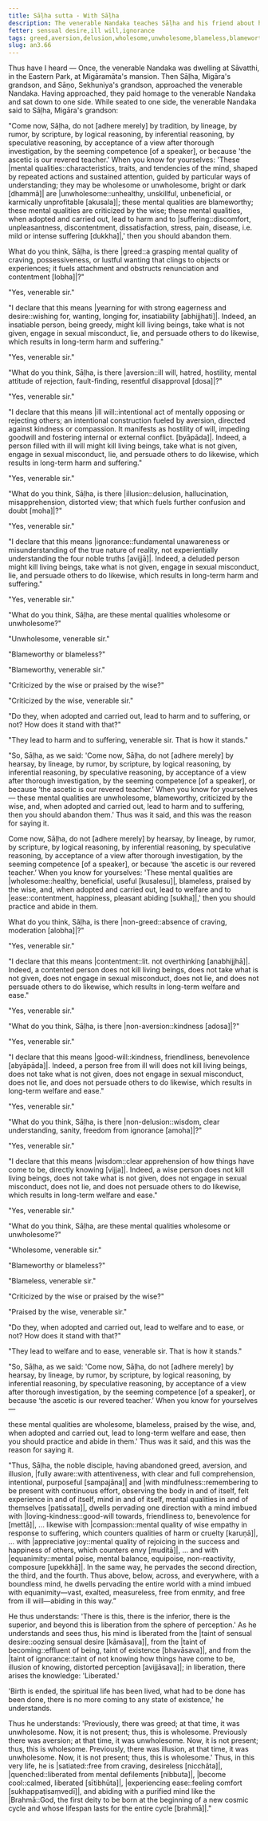 ```yaml
---
title: Sāḷha sutta - With Sāḷha
description: The venerable Nandaka teaches Sāḷha and his friend about how to independently verify the unwholesome and wholesome mental qualities.
fetter: sensual desire,ill will,ignorance
tags: greed,aversion,delusion,wholesome,unwholesome,blameless,blameworthy,wise,loving-kindness,good-will,contentment,clear apprehension
slug: an3.66
---
```


Thus have I heard — Once, the venerable Nandaka was dwelling at Sāvatthi, in the Eastern Park, at Migāramāta's mansion. Then Sāḷha, Migāra's grandson, and Sāṇo, Sekhuniya's grandson, approached the venerable Nandaka. Having approached, they paid homage to the venerable Nandaka and sat down to one side. While seated to one side, the venerable Nandaka said to Sāḷha, Migāra's grandson:

"Come now, Sāḷha, do not [adhere merely] by tradition, by lineage, by rumor, by scripture, by logical reasoning, by inferential reasoning, by speculative reasoning, by acceptance of a view after thorough investigation, by the seeming competence [of a speaker], or because 'the ascetic is our revered teacher.' When you know for yourselves: 'These |mental qualities::characteristics, traits, and tendencies of the mind, shaped by repeated actions and sustained attention, guided by particular ways of understanding; they may be wholesome or unwholesome, bright or dark [dhammā]| are |unwholesome::unhealthy, unskillful, unbeneficial, or karmically unprofitable [akusala]|; these mental qualities are blameworthy; these mental qualities are criticized by the wise; these mental qualities, when adopted and carried out, lead to harm and to |suffering::discomfort, unpleasantness, discontentment, dissatisfaction, stress, pain, disease, i.e. mild or intense suffering [dukkha]|,' then you should abandon them.

What do you think, Sāḷha, is there |greed::a grasping mental quality of craving, possessiveness, or lustful wanting that clings to objects or experiences; it fuels attachment and obstructs renunciation and contentment [lobha]|?"

"Yes, venerable sir."

"I declare that this means |yearning for with strong eagerness and desire::wishing for, wanting, longing for, insatiability [abhijjhati]|. Indeed, an insatiable person, being greedy, might kill living beings, take what is not given, engage in sexual misconduct, lie, and persuade others to do likewise, which results in long-term harm and suffering."

"Yes, venerable sir."

"What do you think, Sāḷha, is there |aversion::ill will, hatred, hostility, mental attitude of rejection, fault-finding, resentful disapproval [dosa]|?"

"Yes, venerable sir."

"I declare that this means |ill will::intentional act of mentally opposing or rejecting others; an intentional construction fueled by aversion, directed against kindness or compassion. It manifests as hostility of will, impeding goodwill and fostering internal or external conflict. [byāpāda]|. Indeed, a person filled with ill will might kill living beings, take what is not given, engage in sexual misconduct, lie, and persuade others to do likewise, which results in long-term harm and suffering."

"Yes, venerable sir."

"What do you think, Sāḷha, is there |illusion::delusion, hallucination, misapprehension, distorted view; that which fuels further confusion and doubt [moha]|?"

"Yes, venerable sir."

"I declare that this means |ignorance::fundamental unawareness or misunderstanding of the true nature of reality, not experientially understanding the four noble truths [avijjā]|. Indeed, a deluded person might kill living beings, take what is not given, engage in sexual misconduct, lie, and persuade others to do likewise, which results in long-term harm and suffering."

"Yes, venerable sir."

"What do you think, Sāḷha, are these mental qualities wholesome or unwholesome?"

"Unwholesome, venerable sir."

"Blameworthy or blameless?"

"Blameworthy, venerable sir."

"Criticized by the wise or praised by the wise?"

"Criticized by the wise, venerable sir."

"Do they, when adopted and carried out, lead to harm and to suffering, or not? How does it stand with that?"

"They lead to harm and to suffering, venerable sir. That is how it stands."

"So, Sāḷha, as we said: 'Come now, Sāḷha, do not [adhere merely] by hearsay, by lineage, by rumor, by scripture, by logical reasoning, by inferential reasoning, by speculative reasoning, by acceptance of a view after thorough investigation, by the seeming competence [of a speaker], or because ‘the ascetic is our revered teacher.’ When you know for yourselves — these mental qualities are unwholesome, blameworthy, criticized by the wise, and, when adopted and carried out, lead to harm and to suffering, then you should abandon them.' Thus was it said, and this was the reason for saying it.

Come now, Sāḷha, do not [adhere merely] by hearsay, by lineage, by rumor, by scripture, by logical reasoning, by inferential reasoning, by speculative reasoning, by acceptance of a view after thorough investigation, by the seeming competence [of a speaker], or because ‘the ascetic is our revered teacher.’ When you know for yourselves: 'These mental qualities are |wholesome::healthy, beneficial, useful [kusalesu]|, blameless, praised by the wise, and, when adopted and carried out, lead to welfare and to |ease::contentment, happiness, pleasant abiding [sukha]|,' then you should practice and abide in them.

What do you think, Sāḷha, is there |non-greed::absence of craving, moderation [alobha]|?"

"Yes, venerable sir."

"I declare that this means |contentment::lit. not overthinking [anabhijjhā]|. Indeed, a contented person does not kill living beings, does not take what is not given, does not engage in sexual misconduct, does not lie, and does not persuade others to do likewise, which results in long-term welfare and ease."

"Yes, venerable sir."

"What do you think, Sāḷha, is there |non-aversion::kindness [adosa]|?"

"Yes, venerable sir."

"I declare that this means |good-will::kindness, friendliness, benevolence [abyāpāda]|. Indeed, a person free from ill will does not kill living beings, does not take what is not given, does not engage in sexual misconduct, does not lie, and does not persuade others to do likewise, which results in long-term welfare and ease."

"Yes, venerable sir."

"What do you think, Sāḷha, is there |non-delusion::wisdom, clear understanding, sanity, freedom from ignorance [amoha]|?"

"Yes, venerable sir."

"I declare that this means |wisdom::clear apprehension of how things have come to be, directly knowing [vijja]|. Indeed, a wise person does not kill living beings, does not take what is not given, does not engage in sexual misconduct, does not lie, and does not persuade others to do likewise, which results in long-term welfare and ease."

"Yes, venerable sir."

"What do you think, Sāḷha, are these mental qualities wholesome or unwholesome?"

"Wholesome, venerable sir."

"Blameworthy or blameless?"

"Blameless, venerable sir."

"Criticized by the wise or praised by the wise?"

"Praised by the wise, venerable sir."

"Do they, when adopted and carried out, lead to welfare and to ease, or not? How does it stand with that?"

"They lead to welfare and to ease, venerable sir. That is how it stands."

"So, Sāḷha, as we said: 'Come now, Sāḷha, do not [adhere merely] by hearsay, by lineage, by rumor, by scripture, by logical reasoning, by inferential reasoning, by speculative reasoning, by acceptance of a view after thorough investigation, by the seeming competence [of a speaker], or because ‘the ascetic is our revered teacher.’ When you know for yourselves —

these mental qualities are wholesome, blameless, praised by the wise, and, when adopted and carried out, lead to long-term welfare and ease, then you should practice and abide in them.' Thus was it said, and this was the reason for saying it.

"Thus, Sāḷha, the noble disciple, having abandoned greed, aversion, and illusion, |fully aware::with attentiveness, with clear and full comprehension, intentional, purposeful [sampajāna]| and |with mindfulness::remembering to be present with continuous effort, observing the body in and of itself, felt experience in and of itself, mind in and of itself, mental qualities in and of themselves [patissata]|, dwells pervading one direction with a mind imbued with |loving-kindness::good-will towards, friendliness to, benevolence for [mettā]|, ... likewise with |compassion::mental quality of wise empathy in response to suffering, which counters qualities of harm or cruelty [karuṇā]|, ... with |appreciative joy::mental quality of rejoicing in the success and happiness of others, which counters envy [muditā]|, ... and with |equanimity::mental poise, mental balance, equipoise, non-reactivity, composure [upekkhā]|. In the same way, he pervades the second direction, the third, and the fourth. Thus above, below, across, and everywhere, with a boundless mind, he dwells pervading the entire world with a mind imbued with equanimity—vast, exalted, measureless, free from enmity, and free from ill will—abiding in this way.”

He thus understands: 'There is this, there is the inferior, there is the superior, and beyond this is liberation from the sphere of perception.' As he understands and sees thus, his mind is liberated from the |taint of sensual desire::oozing sensual desire [kāmāsava]|, from the |taint of becoming::effluent of being, taint of existence [bhavāsava]|, and from the |taint of ignorance::taint of not knowing how things have come to be, illusion of knowing, distorted perception [avijjāsava]|; in liberation, there arises the knowledge: 'Liberated.'

'Birth is ended, the spiritual life has been lived, what had to be done has been done, there is no more coming to any state of existence,' he understands.

Thus he understands: 'Previously, there was greed; at that time, it was unwholesome. Now, it is not present; thus, this is wholesome. Previously there was aversion; at that time, it was unwholesome. Now, it is not present; thus, this is wholesome. Previously, there was illusion, at that time, it was unwholesome. Now, it is not present; thus, this is wholesome.' Thus, in this very life, he is |satiated::free from craving, desireless [nicchāta]|, |quenched::liberated from mental defilements [nibbuta]|, |become cool::calmed, liberated [sītibhūta]|, |experiencing ease::feeling comfort [sukhappaṭisaṃvedī]|, and abiding with a purified mind like the |Brahmā::God, the first deity to be born at the beginning of a new cosmic cycle and whose lifespan lasts for the entire cycle [brahmā]|."